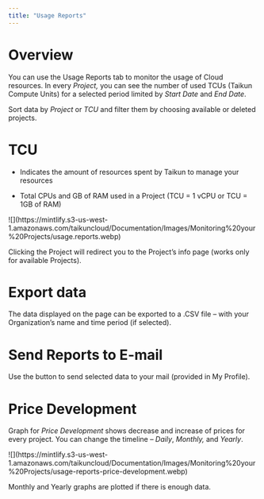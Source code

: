 ```yaml
---
title: "Usage Reports"
---
```


# Overview

You can use the Usage Reports tab to monitor the usage of Cloud resources. In every *Project,* you can see the number of used TCUs (Taikun Compute Units) for a selected period limited by *Start Date* and *End Date*.

Sort data by *Project* or *TCU* and filter them by choosing available or deleted projects.

# TCU

* Indicates the amount of resources spent by Taikun to manage your resources

* Total CPUs and GB of RAM used in a Project (TCU = 1 vCPU or TCU = 1GB of RAM)

<Frame caption="Usage Reports">
  ![](https://mintlify.s3-us-west-1.amazonaws.com/taikuncloud/Documentation/Images/Monitoring%20your%20Projects/usage.reports.webp)
</Frame>

Clicking the Project will redirect you to the Project’s info page (works only for available Projects).

# Export data

The data displayed on the page can be exported to a .CSV file – with your Organization’s name and time period (if selected).

# Send Reports to E-mail

Use the button to send selected data to your mail (provided in My Profile).

# Price Development

Graph for *Price Development* shows decrease and increase of prices for every project. You can change the timeline – *Daily*, *Monthly,* and *Yearly*.

<Frame caption="Price Development">
  ![](https://mintlify.s3-us-west-1.amazonaws.com/taikuncloud/Documentation/Images/Monitoring%20your%20Projects/usage-reports-price-development.webp)
</Frame>

<Note>Monthly and Yearly graphs are plotted if there is enough data.</Note>